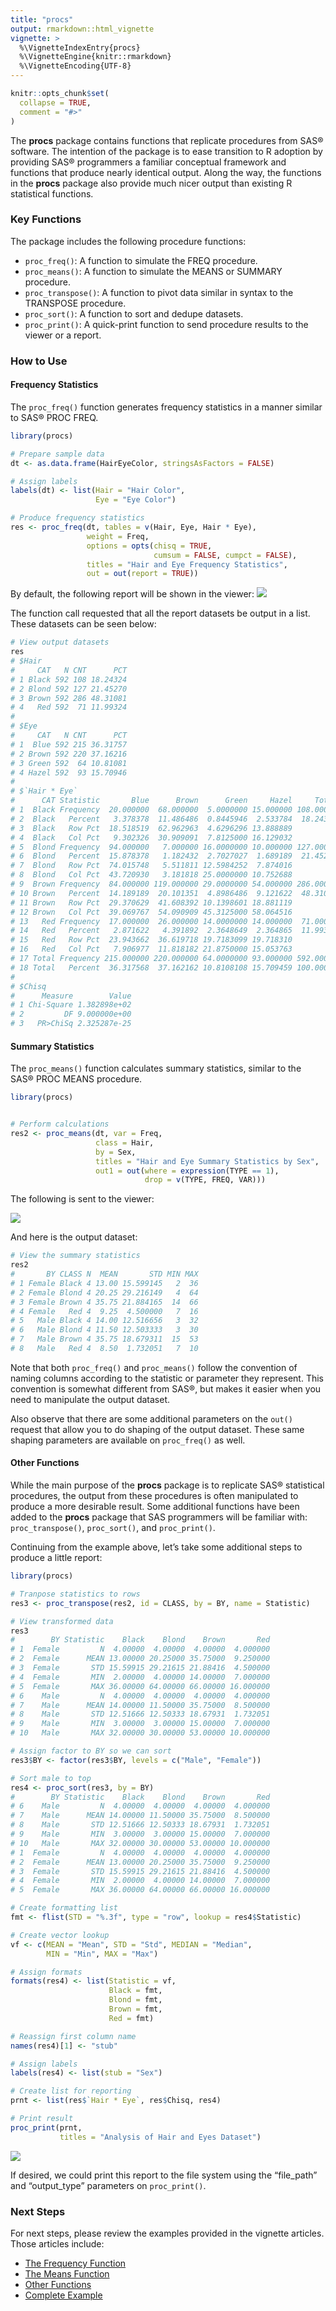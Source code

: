 ```yaml
---
title: "procs"
output: rmarkdown::html_vignette
vignette: >
  %\VignetteIndexEntry{procs}
  %\VignetteEngine{knitr::rmarkdown}
  %\VignetteEncoding{UTF-8}
---
```


```r
knitr::opts_chunk$set(
  collapse = TRUE,
  comment = "#>"
)
```

The **procs** package contains functions that replicate procedures from
SAS® software. The intention of the package is to ease transition to R
adoption by providing SAS® programmers a familiar conceptual framework and 
functions that produce nearly identical output. Along the way, the 
functions in the **procs** package also provide much nicer output 
than existing R statistical functions.

### Key Functions

The package includes the following procedure functions:

* `proc_freq()`: A function to simulate the FREQ procedure.
* `proc_means()`: A function to simulate the MEANS or SUMMARY procedure.
* `proc_transpose()`: A function to pivot data similar in syntax to the 
TRANSPOSE procedure.
* `proc_sort()`: A function to sort and dedupe datasets.
* `proc_print()`: A quick-print function to send procedure results to the viewer
or a report.


### How to Use

#### Frequency Statistics

The `proc_freq()` function generates frequency statistics in a manner
similar to SAS® PROC FREQ.  

```r
library(procs)

# Prepare sample data
dt <- as.data.frame(HairEyeColor, stringsAsFactors = FALSE)

# Assign labels
labels(dt) <- list(Hair = "Hair Color",
                   Eye = "Eye Color")

# Produce frequency statistics
res <- proc_freq(dt, tables = v(Hair, Eye, Hair * Eye),
                 weight = Freq,
                 options = opts(chisq = TRUE, 
                                cumsum = FALSE, cumpct = FALSE),
                 titles = "Hair and Eye Frequency Statistics",
                 out = out(report = TRUE))

```
By default, the following report will be shown in the viewer:
<img src="../man/images/freq1.png"/>

The function call requested that all the report datasets
be output in a list.  These datasets can be seen below:
```r
# View output datasets
res
# $Hair
#     CAT   N CNT      PCT
# 1 Black 592 108 18.24324
# 2 Blond 592 127 21.45270
# 3 Brown 592 286 48.31081
# 4   Red 592  71 11.99324
# 
# $Eye
#     CAT   N CNT      PCT
# 1  Blue 592 215 36.31757
# 2 Brown 592 220 37.16216
# 3 Green 592  64 10.81081
# 4 Hazel 592  93 15.70946
# 
# $`Hair * Eye`
#      CAT Statistic       Blue      Brown      Green     Hazel     Total
# 1  Black Frequency  20.000000  68.000000  5.0000000 15.000000 108.00000
# 2  Black   Percent   3.378378  11.486486  0.8445946  2.533784  18.24324
# 3  Black   Row Pct  18.518519  62.962963  4.6296296 13.888889        NA
# 4  Black   Col Pct   9.302326  30.909091  7.8125000 16.129032        NA
# 5  Blond Frequency  94.000000   7.000000 16.0000000 10.000000 127.00000
# 6  Blond   Percent  15.878378   1.182432  2.7027027  1.689189  21.45270
# 7  Blond   Row Pct  74.015748   5.511811 12.5984252  7.874016        NA
# 8  Blond   Col Pct  43.720930   3.181818 25.0000000 10.752688        NA
# 9  Brown Frequency  84.000000 119.000000 29.0000000 54.000000 286.00000
# 10 Brown   Percent  14.189189  20.101351  4.8986486  9.121622  48.31081
# 11 Brown   Row Pct  29.370629  41.608392 10.1398601 18.881119        NA
# 12 Brown   Col Pct  39.069767  54.090909 45.3125000 58.064516        NA
# 13   Red Frequency  17.000000  26.000000 14.0000000 14.000000  71.00000
# 14   Red   Percent   2.871622   4.391892  2.3648649  2.364865  11.99324
# 15   Red   Row Pct  23.943662  36.619718 19.7183099 19.718310        NA
# 16   Red   Col Pct   7.906977  11.818182 21.8750000 15.053763        NA
# 17 Total Frequency 215.000000 220.000000 64.0000000 93.000000 592.00000
# 18 Total   Percent  36.317568  37.162162 10.8108108 15.709459 100.00000
# 
# $Chisq
#      Measure        Value
# 1 Chi-Square 1.382898e+02
# 2         DF 9.000000e+00
# 3   PR>ChiSq 2.325287e-25

```

#### Summary Statistics

The `proc_means()` function calculates summary statistics, similar to 
the SAS® PROC MEANS procedure.

```r
library(procs)


# Perform calculations
res2 <- proc_means(dt, var = Freq, 
                   class = Hair,
                   by = Sex,
                   titles = "Hair and Eye Summary Statistics by Sex",
                   out1 = out(where = expression(TYPE == 1),
                              drop = v(TYPE, FREQ, VAR)))

```

The following is sent to the viewer:

<img src="../man/images/means1.png"/>

And here is the output dataset:

```r
# View the summary statistics
res2
#       BY CLASS N  MEAN       STD MIN MAX
# 1 Female Black 4 13.00 15.599145   2  36
# 2 Female Blond 4 20.25 29.216149   4  64
# 3 Female Brown 4 35.75 21.884165  14  66
# 4 Female   Red 4  9.25  4.500000   7  16
# 5   Male Black 4 14.00 12.516656   3  32
# 6   Male Blond 4 11.50 12.503333   3  30
# 7   Male Brown 4 35.75 18.679311  15  53
# 8   Male   Red 4  8.50  1.732051   7  10
```

Note that both `proc_freq()` and `proc_means()` follow the convention of naming
columns according to the statistic or parameter they represent.  This convention
is somewhat different from SAS®, but makes it easier when you need to manipulate
the output dataset.

Also observe that there are some additional parameters on the `out()` request
that allow you to do shaping of the output dataset.  These same 
shaping parameters are available on `proc_freq()` as well.

#### Other Functions

While the main purpose of the **procs** package is to replicate SAS® statistical
procedures, the output from these procedures is often manipulated to
produce a more desirable result. Some additional functions have been added
to the **procs** package that SAS programmers will be familiar with:
`proc_transpose()`, `proc_sort()`, and `proc_print()`.

Continuing from the example above, let's take some additional steps
to produce a little report:

```r
library(procs)

# Tranpose statistics to rows
res3 <- proc_transpose(res2, id = CLASS, by = BY, name = Statistic)

# View transformed data
res3
#        BY Statistic    Black    Blond    Brown       Red
# 1  Female         N  4.00000  4.00000  4.00000  4.000000
# 2  Female      MEAN 13.00000 20.25000 35.75000  9.250000
# 3  Female       STD 15.59915 29.21615 21.88416  4.500000
# 4  Female       MIN  2.00000  4.00000 14.00000  7.000000
# 5  Female       MAX 36.00000 64.00000 66.00000 16.000000
# 6    Male         N  4.00000  4.00000  4.00000  4.000000
# 7    Male      MEAN 14.00000 11.50000 35.75000  8.500000
# 8    Male       STD 12.51666 12.50333 18.67931  1.732051
# 9    Male       MIN  3.00000  3.00000 15.00000  7.000000
# 10   Male       MAX 32.00000 30.00000 53.00000 10.000000

# Assign factor to BY so we can sort
res3$BY <- factor(res3$BY, levels = c("Male", "Female"))

# Sort male to top
res4 <- proc_sort(res3, by = BY)
#        BY Statistic    Black    Blond    Brown       Red
# 6    Male         N  4.00000  4.00000  4.00000  4.000000
# 7    Male      MEAN 14.00000 11.50000 35.75000  8.500000
# 8    Male       STD 12.51666 12.50333 18.67931  1.732051
# 9    Male       MIN  3.00000  3.00000 15.00000  7.000000
# 10   Male       MAX 32.00000 30.00000 53.00000 10.000000
# 1  Female         N  4.00000  4.00000  4.00000  4.000000
# 2  Female      MEAN 13.00000 20.25000 35.75000  9.250000
# 3  Female       STD 15.59915 29.21615 21.88416  4.500000
# 4  Female       MIN  2.00000  4.00000 14.00000  7.000000
# 5  Female       MAX 36.00000 64.00000 66.00000 16.000000

# Create formatting list
fmt <- flist(STD = "%.3f", type = "row", lookup = res4$Statistic)

# Create vector lookup
vf <- c(MEAN = "Mean", STD = "Std", MEDIAN = "Median", 
        MIN = "Min", MAX = "Max")

# Assign formats 
formats(res4) <- list(Statistic = vf,
                      Black = fmt,
                      Blond = fmt,
                      Brown = fmt,
                      Red = fmt)

# Reassign first column name
names(res4)[1] <- "stub"

# Assign labels
labels(res4) <- list(stub = "Sex")

# Create list for reporting
prnt <- list(res$`Hair * Eye`, res$Chisq, res4)

# Print result
proc_print(prnt, 
           titles = "Analysis of Hair and Eyes Dataset")

```
<img src="../man/images/print1.png"/>

If desired, we could print this report to the file system using 
the "file_path" and "output_type" parameters on `proc_print()`.

### Next Steps

For next steps, please review the examples provided in the vignette articles. 
Those articles include:

* [The Frequency Function](procs-freq.html)
* [The Means Function](procs-means.html)
* [Other Functions](procs-other.html)
* [Complete Example](procs-example1.html)




